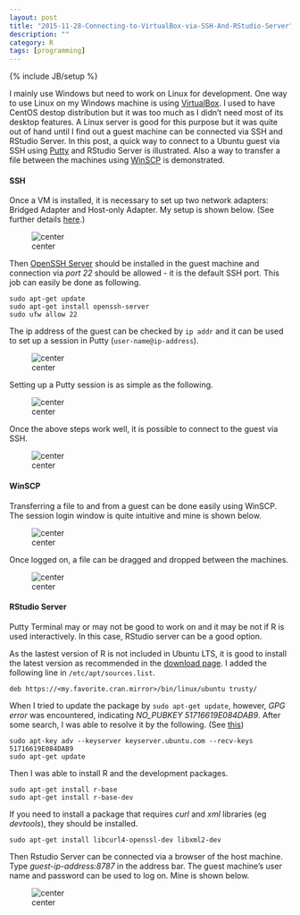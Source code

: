```yaml
---
layout: post
title: "2015-11-28-Connecting-to-VirtualBox-via-SSH-And-RStudio-Server"
description: ""
category: R
tags: [programming]
---
```

{% include JB/setup %}

I mainly use Windows but need to work on Linux for development. One way to use Linux on my Windows machine is using [VirtualBox](https://www.virtualbox.org/). I used to have CentOS destop distribution but it was too much as I didn't need most of its desktop features. A Linux server is good for this purpose but it was quite out of hand until I find out a guest machine can be connected via SSH and RStudio Server. In this post, a quick way to connect to a Ubuntu guest via SSH using [Putty](http://www.chiark.greenend.org.uk/~sgtatham/putty/download.html) and RStudio Server is illustrated. Also a way to transfer a file between the machines using [WinSCP](http://winscp.net/eng/index.php) is demonstrated.

#### SSH

Once a VM is installed, it is necessary to set up two network adapters: Bridged Adapter and Host-only Adapter. My setup is shown below. (See further details [here](https://www.ulyaoth.net/resources/tutorial-ssh-into-a-virtualbox-linux-guest-from-your-host.35/).)

![center](D:\workspace\jaehyeon-kim.github.io\figs\2015-11-28-Connecting-to-VirtualBox-via-SSH-And-RStudio-Server\vm_network.png)

Then [OpenSSH Server](https://help.ubuntu.com/lts/serverguide/openssh-server.html) should be installed in the guest machine and connection via _port 22_ should be allowed - it is the default SSH port. This job can easily be done as following.

```
sudo apt-get update
sudo apt-get install openssh-server
sudo ufw allow 22
```

The ip address of the guest can be checked by `ip addr` and it can be used to set up a session in Putty (`user-name@ip-address`).

![center](D:\workspace\jaehyeon-kim.github.io\figs\2015-11-28-Connecting-to-VirtualBox-via-SSH-And-RStudio-Server\ip_addr.png)

Setting up a Putty session is as simple as the following.

![center](D:\workspace\jaehyeon-kim.github.io\figs\2015-11-28-Connecting-to-VirtualBox-via-SSH-And-RStudio-Server\putty.png)

Once the above steps work well, it is possible to connect to the guest via SSH.

![center](D:\workspace\jaehyeon-kim.github.io\figs\2015-11-28-Connecting-to-VirtualBox-via-SSH-And-RStudio-Server\putty_terminal.png)

#### WinSCP

Transferring a file to and from a guest can be done easily using WinSCP. The session login window is quite intuitive and mine is shown below.

![center](D:\workspace\jaehyeon-kim.github.io\figs\2015-11-28-Connecting-to-VirtualBox-via-SSH-And-RStudio-Server\winscp.png)

Once logged on, a file can be dragged and dropped between the machines.

![center](D:\workspace\jaehyeon-kim.github.io\figs\2015-11-28-Connecting-to-VirtualBox-via-SSH-And-RStudio-Server\winscp_transfer.png)

#### RStudio Server

Putty Terminal may or may not be good to work on and it may be not if R is used interactively. In this case, RStudio server can be a good option.

As the lastest version of R is not included in Ubuntu LTS, it is good to install the latest version as recommended in the [download page](https://www.rstudio.com/products/rstudio/download-server/). I added the following line in `/etc/apt/sources.list`.

```
deb https://<my.favorite.cran.mirror>/bin/linux/ubuntu trusty/
```

When I tried to update the package by `sudo apt-get update`, however, _GPG error_  was encountered, indicating *NO_PUBKEY 51716619E084DAB9*. After some search, I was able to resolve it by the following. (See [this](http://ubuntuforums.org/showthread.php?t=1869890))

```
sudo apt-key adv --keyserver keyserver.ubuntu.com --recv-keys 51716619E084DAB9
sudo apt-get update
```

Then I was able to install R and the development packages.

```
sudo apt-get install r-base
sudo apt-get install r-base-dev
```

If you need to install a package that requires *curl* and *xml* libraries (eg *devtools*), they should be installed.

```
sudo apt-get install libcurl4-openssl-dev libxml2-dev
```

Then Rstudio Server can be connected via a browser of the host machine. Type *guest-ip-address:8787* in the address bar. The guest machine's user name and password can be used to log on. Mine is shown below.

![center](D:\workspace\jaehyeon-kim.github.io\figs\2015-11-28-Connecting-to-VirtualBox-via-SSH-And-RStudio-Server\rstudio.png)
